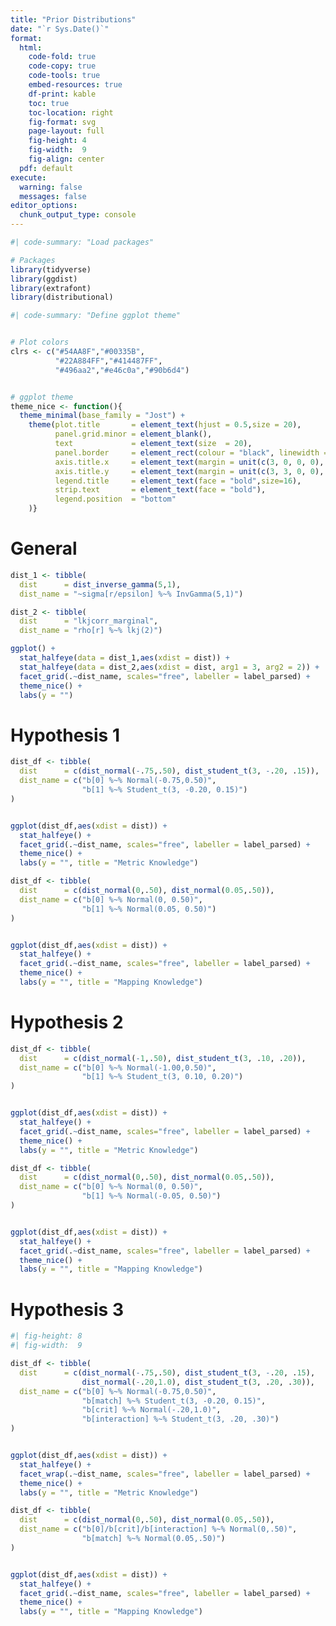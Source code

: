 ```yaml
---
title: "Prior Distributions"
date: "`r Sys.Date()`"
format: 
  html:
    code-fold: true
    code-copy: true
    code-tools: true
    embed-resources: true
    df-print: kable
    toc: true
    toc-location: right
    fig-format: svg
    page-layout: full
    fig-height: 4
    fig-width:  9
    fig-align: center
  pdf: default
execute:
  warning: false
  messages: false
editor_options: 
  chunk_output_type: console
---
```


```r
#| code-summary: "Load packages"

# Packages
library(tidyverse) 
library(ggdist)
library(extrafont)
library(distributional)
```

```r
#| code-summary: "Define ggplot theme"


# Plot colors
clrs <- c("#54AA8F","#00335B",
          "#22A884FF","#414487FF",
          "#496aa2","#e46c0a","#90b6d4")


# ggplot theme
theme_nice <- function(){
  theme_minimal(base_family = "Jost") +  
    theme(plot.title       = element_text(hjust = 0.5,size = 20),
          panel.grid.minor = element_blank(),
          text             = element_text(size  = 20),
          panel.border     = element_rect(colour = "black", linewidth = 0.5, fill = NA),
          axis.title.x     = element_text(margin = unit(c(3, 0, 0, 0), "mm")),
          axis.title.y     = element_text(margin = unit(c(3, 3, 0, 0), "mm"), angle = 90),
          legend.title     = element_text(face = "bold",size=16),
          strip.text       = element_text(face = "bold"),
          legend.position  = "bottom"
    )}
```


# General 

```r
dist_1 <- tibble(
  dist      = dist_inverse_gamma(5,1),
  dist_name = "~sigma[r/epsilon] %~% InvGamma(5,1)")

dist_2 <- tibble(
  dist      = "lkjcorr_marginal",
  dist_name = "rho[r] %~% lkj(2)") 

ggplot() +
  stat_halfeye(data = dist_1,aes(xdist = dist)) +
  stat_halfeye(data = dist_2,aes(xdist = dist, arg1 = 3, arg2 = 2)) +
  facet_grid(.~dist_name, scales="free", labeller = label_parsed) +
  theme_nice() +
  labs(y = "")

```

# Hypothesis 1

```r

dist_df <- tibble(
  dist      = c(dist_normal(-.75,.50), dist_student_t(3, -.20, .15)),
  dist_name = c("b[0] %~% Normal(-0.75,0.50)",
                "b[1] %~% Student_t(3, -0.20, 0.15)")
)


ggplot(dist_df,aes(xdist = dist)) +
  stat_halfeye() +
  facet_grid(.~dist_name, scales="free", labeller = label_parsed) +
  theme_nice() +
  labs(y = "", title = "Metric Knowledge")

```


```r

dist_df <- tibble(
  dist      = c(dist_normal(0,.50), dist_normal(0.05,.50)),
  dist_name = c("b[0] %~% Normal(0, 0.50)",
                "b[1] %~% Normal(0.05, 0.50)")
)


ggplot(dist_df,aes(xdist = dist)) +
  stat_halfeye() +
  facet_grid(.~dist_name, scales="free", labeller = label_parsed) +
  theme_nice() +
  labs(y = "", title = "Mapping Knowledge")
```


# Hypothesis 2


```r

dist_df <- tibble(
  dist      = c(dist_normal(-1,.50), dist_student_t(3, .10, .20)),
  dist_name = c("b[0] %~% Normal(-1.00,0.50)",
                "b[1] %~% Student_t(3, 0.10, 0.20)")
)


ggplot(dist_df,aes(xdist = dist)) +
  stat_halfeye() +
  facet_grid(.~dist_name, scales="free", labeller = label_parsed) +
  theme_nice() +
  labs(y = "", title = "Metric Knowledge")

```


```r

dist_df <- tibble(
  dist      = c(dist_normal(0,.50), dist_normal(0.05,.50)),
  dist_name = c("b[0] %~% Normal(0, 0.50)",
                "b[1] %~% Normal(-0.05, 0.50)")
)


ggplot(dist_df,aes(xdist = dist)) +
  stat_halfeye() +
  facet_grid(.~dist_name, scales="free", labeller = label_parsed) +
  theme_nice() +
  labs(y = "", title = "Mapping Knowledge")
```

# Hypothesis 3

```r
#| fig-height: 8
#| fig-width:  9

dist_df <- tibble(
  dist      = c(dist_normal(-.75,.50), dist_student_t(3, -.20, .15),
                dist_normal(-.20,1.0), dist_student_t(3, .20, .30)),
  dist_name = c("b[0] %~% Normal(-0.75,0.50)",
                "b[match] %~% Student_t(3, -0.20, 0.15)",
                "b[crit] %~% Normal(-.20,1.0)",
                "b[interaction] %~% Student_t(3, .20, .30)")
)


ggplot(dist_df,aes(xdist = dist)) +
  stat_halfeye() +
  facet_wrap(.~dist_name, scales="free", labeller = label_parsed) +
  theme_nice() +
  labs(y = "", title = "Metric Knowledge")

```


```r

dist_df <- tibble(
  dist      = c(dist_normal(0,.50), dist_normal(0.05,.50)),
  dist_name = c("b[0]/b[crit]/b[interaction] %~% Normal(0,.50)",
                "b[match] %~% Normal(0.05,.50)")
)


ggplot(dist_df,aes(xdist = dist)) +
  stat_halfeye() +
  facet_grid(.~dist_name, scales="free", labeller = label_parsed) +
  theme_nice() +
  labs(y = "", title = "Mapping Knowledge")
```
    